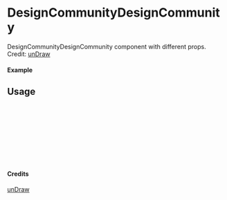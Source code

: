 
<Meta of={DesignCommunityDesignCommunity} title="unDraw/DesignCommunityDesignCommunity" />

# DesignCommunityDesignCommunity

DesignCommunityDesignCommunity component with different props.
Credit: [unDraw](https://undraw.co/illustrations)

#### Example

<Canvas of={DesignCommunityDesignCommunity.Primary} />

## Usage

```ts
import { DesignCommunityDesignCommunity } from "yadl-ui";

const Example = () => {
  return (
      <DesignCommunityDesignCommunity />
  );
};

export default Example;
```

#### Credits
[unDraw](https://undraw.co/illustrations)
